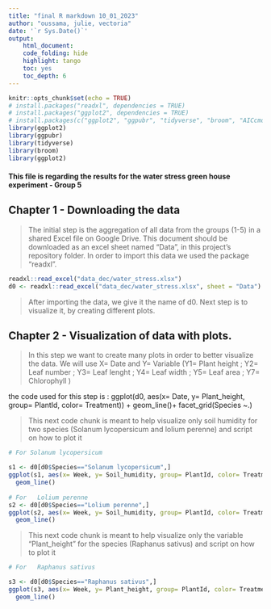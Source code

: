 ```yaml
---
title: "final R markdown 10_01_2023"
author: "oussama, julie, vectoria"
date: '`r Sys.Date()`'
output: 
    html_document:
    code_folding: hide           
    highlight: tango             
    toc: yes                    
    toc_depth: 6 
---
```


```r
knitr::opts_chunk$set(echo = TRUE)
# install.packages("readxl", dependencies = TRUE)
# install.packages("ggplot2", dependencies = TRUE)
# install.packages(c("ggplot2", "ggpubr", "tidyverse", "broom", "AICcmodavg"), , dependencies = TRUE)
library(ggplot2)
library(ggpubr)
library(tidyverse)
library(broom)
library(ggplot2)
```

#### This file is regarding the results for the water stress green house experiment - Group 5

## Chapter 1 - Downloading the data
> The initial step is the aggregation of all data from the groups (1-5) in a shared Excel file on Google Drive. This document should be downloaded as an excel sheet named "Data", in this project's repository folder. In order to import this data we used the package "readxl".

```r
readxl::read_excel("data_dec/water_stress.xlsx")
d0 <- readxl::read_excel("data_dec/water_stress.xlsx", sheet = "Data")
```

> After importing the data, we give it the name of d0. Next step is to visualize it, by creating different plots.

## Chapter 2 - Visualization of data with plots. 
>In this step we want to create many plots in order to better visualize the data.
We will use X= Date and Y= Variable (Y1= Plant height ; Y2= Leaf number ; Y3= Leaf lenght ; Y4= Leaf width ; Y5= Leaf area ; Y7= Chlorophyll )

the code used for this step is : 
ggplot(d0, aes(x= Date, y= Plant_height, group= PlantId, color= Treatment)) + 
  geom_line()+
  facet_grid(Species ~.)
  
> This next code chunk is meant to help visualize only soil humidity for two species (Solanum lycopersicum and lolium perenne) and script on how to plot it
```r
# For Solanum lycopersicum

s1 <- d0[d0$Species=="Solanum lycopersicum",]
ggplot(s1, aes(x= Week, y= Soil_humidity, group= PlantId, color= Treatment)) + 
  geom_line()
  
# For 	Lolium perenne
s2 <- d0[d0$Species=="Lolium perenne",]
ggplot(s2, aes(x= Week, y= Soil_humidity, group= PlantId, color= Treatment)) + 
  geom_line() 
```


> This next code chunk is meant to help visualize only the variable "Plant_height" for the species (Raphanus sativus) and script on how to plot it

```r
# For 	Raphanus sativus

s3 <- d0[d0$Species=="Raphanus sativus",]
ggplot(s3, aes(x= Week, y= Plant_height, group= PlantId, color= Treatment)) + 
  geom_line()
```

